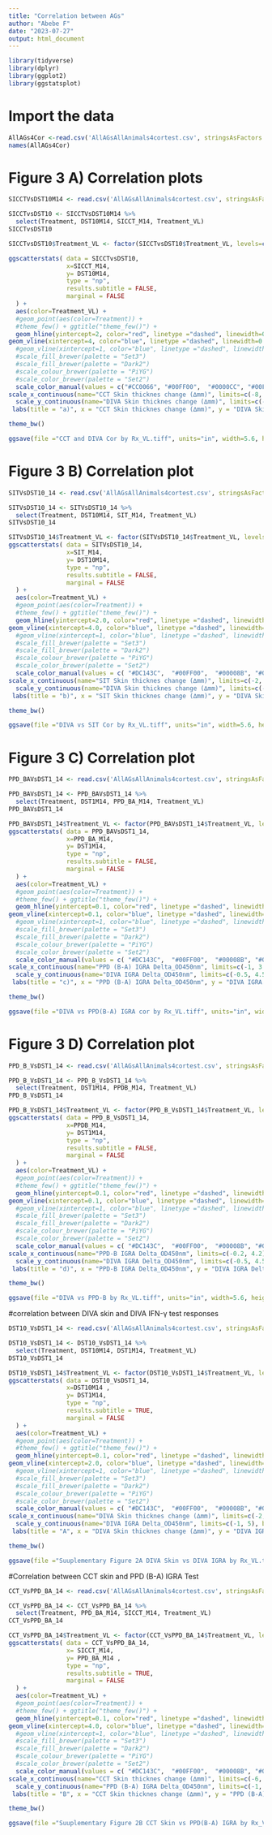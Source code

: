 ---
title: "Correlation between AGs"
author: "Abebe F"
date: "2023-07-27"
output: html_document
---

```{r}
library(tidyverse)
library(dplyr)
library(ggplot2)
library(ggstatsplot)
```
# Import the data
```{r}
AllAGs4Cor <-read.csv('AllAGsAllAnimals4cortest.csv', stringsAsFactors = FALSE)
names(AllAGs4Cor)

```
# Figure 3 A) Correlation plots

```{r}
SICCTVsDST10M14 <- read.csv('AllAGsAllAnimals4cortest.csv', stringsAsFactors = FALSE)

SICCTvsDST10 <- SICCTVsDST10M14 %>% 
  select(Treatment, DST10M14, SICCT_M14, Treatment_VL)
SICCTvsDST10
```


```{r}
SICCTvsDST10$Treatment_VL <- factor(SICCTvsDST10$Treatment_VL, levels=c("Control_Positive",   "Control_Negative", "Vaccinate_Positive", "Vaccinate_Negative" ))

ggscatterstats( data = SICCTvsDST10,
                x=SICCT_M14,
                y= DST10M14,
                type = "np",
                results.subtitle = FALSE,
                marginal = FALSE
  ) +
  aes(color=Treatment_VL) +
  #geom_point(aes(color=Treatment)) +
  #theme_few() + ggtitle("theme_few()") +
  geom_hline(yintercept=2, color="red", linetype ="dashed", linewidth=0.5) +
geom_vline(xintercept=4, color="blue", linetype ="dashed", linewidth=0.5) +
  #geom_vline(xintercept=1, color="blue", linetype ="dashed", linewidth=0.9) +
  #scale_fill_brewer(palette = "Set3") 
  #scale_fill_brewer(palette = "Dark2")
  #scale_colour_brewer(palette = "PiYG")
  #scale_color_brewer(palette = "Set2")
  scale_color_manual(values = c("#CC0066", "#00FF00",  "#0000CC", "#00FFFF" )) +
scale_x_continuous(name="CCT Skin thicknes change (∆mm)", limits=c(-8, 42), breaks=seq(-4, 44, 8)) +
  scale_y_continuous(name="DIVA Skin thicknes change (∆mm)", limits=c(-2, 16), breaks=seq(-2, 16, 4)) +
 labs(title = "a)", x = "CCT Skin thicknes change (∆mm)", y = "DIVA Skin thicknes change (∆mm)", color= "Treatment_Visible Lesion") +

theme_bw() 

ggsave(file ="CCT and DIVA Cor by Rx_VL.tiff", units="in", width=5.6, height=4, dpi=1200)
```

# Figure 3 B) Correlation plot


```{r}
SITVsDST10_14 <- read.csv('AllAGsAllAnimals4cortest.csv', stringsAsFactors = FALSE)

SITVsDST10_14 <- SITVsDST10_14 %>% 
  select(Treatment, DST10M14, SIT_M14, Treatment_VL)
SITVsDST10_14
```


```{r}
SITVsDST10_14$Treatment_VL <- factor(SITVsDST10_14$Treatment_VL, levels=c("Control_Positive",   "Control_Negative", "Vaccinate_Positive", "Vaccinate_Negative" ))
ggscatterstats( data = SITVsDST10_14,
                x=SIT_M14,
                y= DST10M14,
                type = "np",
                results.subtitle = FALSE,
                marginal = FALSE
  ) +
  aes(color=Treatment_VL) +
  #geom_point(aes(color=Treatment)) +
  #theme_few() + ggtitle("theme_few()") +
  geom_hline(yintercept=2.0, color="red", linetype ="dashed", linewidth=0.5) +
geom_vline(xintercept=4.0, color="blue", linetype ="dashed", linewidth=0.5) +
  #geom_vline(xintercept=1, color="blue", linetype ="dashed", linewidth=0.9) +
  #scale_fill_brewer(palette = "Set3") 
  #scale_fill_brewer(palette = "Dark2")
  #scale_colour_brewer(palette = "PiYG")
  #scale_color_brewer(palette = "Set2")
  scale_color_manual(values = c( "#DC143C",  "#00FF00",  "#00008B", "#00CED1"  )) +
scale_x_continuous(name="SIT Skin thicknes change (∆mm)", limits=c(-2, 42), breaks=seq(0, 42, 8)) +
  scale_y_continuous(name="DIVA Skin thicknes change (∆mm)", limits=c(-2, 16), breaks=seq(-2, 16, 4)) +
 labs(title = "b)", x = "SIT Skin thicknes change (∆mm)", y = "DIVA Skin thicknes change (∆mm)", color= "Treatment_Visible Lesion") +

theme_bw() 

ggsave(file ="DIVA vs SIT Cor by Rx_VL.tiff", units="in", width=5.6, height=4.0, dpi=1200) 
```


# Figure 3 C) Correlation plot 
```{r}
PPD_BAVsDST1_14 <- read.csv('AllAGsAllAnimals4cortest.csv', stringsAsFactors = FALSE)

PPD_BAVsDST1_14 <- PPD_BAVsDST1_14 %>% 
  select(Treatment, DST1M14, PPD_BA_M14, Treatment_VL)
PPD_BAVsDST1_14
```


```{r}
PPD_BAVsDST1_14$Treatment_VL <- factor(PPD_BAVsDST1_14$Treatment_VL, levels=c("Control_Positive",   "Control_Negative", "Vaccinate_Positive", "Vaccinate_Negative" ))
ggscatterstats( data = PPD_BAVsDST1_14,
                x=PPD_BA_M14,
                y= DST1M14,
                type = "np",
                results.subtitle = FALSE,
                marginal = FALSE
  ) +
  aes(color=Treatment_VL) +
  #geom_point(aes(color=Treatment)) +
  #theme_few() + ggtitle("theme_few()") +
  geom_hline(yintercept=0.1, color="red", linetype ="dashed", linewidth=0.5) +
geom_vline(xintercept=0.1, color="blue", linetype ="dashed", linewidth=0.5) +
  #geom_vline(xintercept=1, color="blue", linetype ="dashed", linewidth=0.9) +
  #scale_fill_brewer(palette = "Set3") 
  #scale_fill_brewer(palette = "Dark2")
  #scale_colour_brewer(palette = "PiYG")
  #scale_color_brewer(palette = "Set2")
  scale_color_manual(values = c( "#DC143C",  "#00FF00",  "#00008B", "#00CED1"  )) +
scale_x_continuous(name="PPD (B-A) IGRA Delta_OD450nm", limits=c(-1, 3.5), breaks=seq(-1, 3, 1)) +
  scale_y_continuous(name="DIVA IGRA Delta_OD450nm", limits=c(-0.5, 4.5), breaks=seq(0, 4, 1)) +
 labs(title = "c)", x = "PPD (B-A) IGRA Delta_OD450nm", y = "DIVA IGRA Delta_OD450nm", color= "Treatment_Visible Lesion") +

theme_bw() 

ggsave(file ="DIVA vs PPD(B-A) IGRA cor by Rx_VL.tiff", units="in", width=5.6, height=4.0, dpi=1200) 
```


# Figure 3 D) Correlation plot


```{r}
PPD_B_VsDST1_14 <- read.csv('AllAGsAllAnimals4cortest.csv', stringsAsFactors = FALSE)

PPD_B_VsDST1_14 <- PPD_B_VsDST1_14 %>% 
  select(Treatment, DST1M14, PPDB_M14, Treatment_VL)
PPD_B_VsDST1_14
```

```{r}
PPD_B_VsDST1_14$Treatment_VL <- factor(PPD_B_VsDST1_14$Treatment_VL, levels=c("Control_Positive",   "Control_Negative", "Vaccinate_Positive", "Vaccinate_Negative" ))
ggscatterstats( data = PPD_B_VsDST1_14,
                x=PPDB_M14,
                y= DST1M14,
                type = "np",
                results.subtitle = FALSE,
                marginal = FALSE
  ) +
  aes(color=Treatment_VL) +
  #geom_point(aes(color=Treatment)) +
  #theme_few() + ggtitle("theme_few()") +
  geom_hline(yintercept=0.1, color="red", linetype ="dashed", linewidth=0.5) +
geom_vline(xintercept=0.1, color="blue", linetype ="dashed", linewidth=0.5) +
  #geom_vline(xintercept=1, color="blue", linetype ="dashed", linewidth=0.9) +
  #scale_fill_brewer(palette = "Set3") 
  #scale_fill_brewer(palette = "Dark2")
  #scale_colour_brewer(palette = "PiYG")
  #scale_color_brewer(palette = "Set2")
  scale_color_manual(values = c( "#DC143C",  "#00FF00",  "#00008B", "#00CED1"  )) +
scale_x_continuous(name="PPD-B IGRA Delta_OD450nm", limits=c(-0.2, 4.2), breaks=seq(0, 4, 1)) +
  scale_y_continuous(name="DIVA IGRA Delta_OD450nm", limits=c(-0.5, 4.5), breaks=seq(0, 4, 1)) +
 labs(title = "d)", x = "PPD-B IGRA Delta_OD450nm", y = "DIVA IGRA Delta_OD450nm", color= "Treatment_Visible Lesion") +

theme_bw() 

ggsave(file ="DIVA vs PPD-B by Rx_VL.tiff", units="in", width=5.6, height=4.0, dpi=1200)
```

#correlation between DIVA skin and DIVA IFN-γ test responses 

```{r}
DST10_VsDST1_14 <- read.csv('AllAGsAllAnimals4cortest.csv', stringsAsFactors = FALSE)

DST10_VsDST1_14 <- DST10_VsDST1_14 %>% 
  select(Treatment, DST10M14, DST1M14, Treatment_VL)
DST10_VsDST1_14
```



```{r}
DST10_VsDST1_14$Treatment_VL <- factor(DST10_VsDST1_14$Treatment_VL, levels=c("Control_Positive",   "Control_Negative", "Vaccinate_Positive", "Vaccinate_Negative" ))
ggscatterstats( data = DST10_VsDST1_14,
                x=DST10M14 ,
                y= DST1M14,
                type = "np",
                results.subtitle = TRUE,
                marginal = FALSE
  ) +
  aes(color=Treatment_VL) +
  #geom_point(aes(color=Treatment)) +
  #theme_few() + ggtitle("theme_few()") +
  geom_hline(yintercept=0.1, color="red", linetype ="dashed", linewidth=0.5) +
geom_vline(xintercept=2.0, color="blue", linetype ="dashed", linewidth=0.5) +
  #geom_vline(xintercept=1, color="blue", linetype ="dashed", linewidth=0.9) +
  #scale_fill_brewer(palette = "Set3") 
  #scale_fill_brewer(palette = "Dark2")
  #scale_colour_brewer(palette = "PiYG")
  #scale_color_brewer(palette = "Set2")
  scale_color_manual(values = c( "#DC143C",  "#00FF00",  "#00008B", "#00CED1"  )) +
scale_x_continuous(name="DIVA Skin thicknes change (∆mm)", limits=c(-2, 14), breaks=seq(-2, 14, 4)) +
  scale_y_continuous(name="DIVA IGRA Delta_OD450nm", limits=c(-1, 5), breaks=seq(-1, 5, 1))  +
 labs(title = "A", x = "DIVA Skin thicknes change (∆mm)", y = "DIVA IGRA Delta_OD450nm", color= "Treatment_Visible Lesion") +

theme_bw() 

ggsave(file ="Suuplementary Figure 2A DIVA Skin vs DIVA IGRA by Rx_VL.tiff", units="in", width=5.6, height=4.0, dpi=1200)
```

#Correlation between CCT skin and PPD (B-A) IGRA Test

```{r}
CCT_VsPPD_BA_14 <- read.csv('AllAGsAllAnimals4cortest.csv', stringsAsFactors = FALSE)

CCT_VsPPD_BA_14 <- CCT_VsPPD_BA_14 %>% 
  select(Treatment, PPD_BA_M14, SICCT_M14, Treatment_VL)
CCT_VsPPD_BA_14
```



```{r}
CCT_VsPPD_BA_14$Treatment_VL <- factor(CCT_VsPPD_BA_14$Treatment_VL, levels=c("Control_Positive",   "Control_Negative", "Vaccinate_Positive", "Vaccinate_Negative" ))
ggscatterstats( data = CCT_VsPPD_BA_14,
                x= SICCT_M14,
                y= PPD_BA_M14 ,
                type = "np",
                results.subtitle = TRUE,
                marginal = FALSE
  ) +
  aes(color=Treatment_VL) +
  #geom_point(aes(color=Treatment)) +
  #theme_few() + ggtitle("theme_few()") +
  geom_hline(yintercept=0.1, color="red", linetype ="dashed", linewidth=0.5) +
geom_vline(xintercept=4.0, color="blue", linetype ="dashed", linewidth=0.5) +
  #geom_vline(xintercept=1, color="blue", linetype ="dashed", linewidth=0.9) +
  #scale_fill_brewer(palette = "Set3") 
  #scale_fill_brewer(palette = "Dark2")
  #scale_colour_brewer(palette = "PiYG")
  #scale_color_brewer(palette = "Set2")
  scale_color_manual(values = c( "#DC143C",  "#00FF00",  "#00008B", "#00CED1"  )) +
scale_x_continuous(name="CCT Skin thicknes change (∆mm)", limits=c(-6, 44), breaks=seq(-4, 44, 8)) +
  scale_y_continuous(name="PPD (B-A) IGRA Delta_OD450nm", limits=c(-1, 5), breaks=seq(-1, 5, 1)) +
 labs(title = "B", x = "CCT Skin thicknes change (∆mm)", y = "PPD (B-A) IGRA Delta_OD450nm", color= "Treatment_Visible Lesion") +

theme_bw() 

ggsave(file ="Suuplementary Figure 2B CCT Skin vs PPD(B-A) IGRA by Rx_VL.tiff", units="in", width=5.6, height=4.0, dpi=1200)
```



